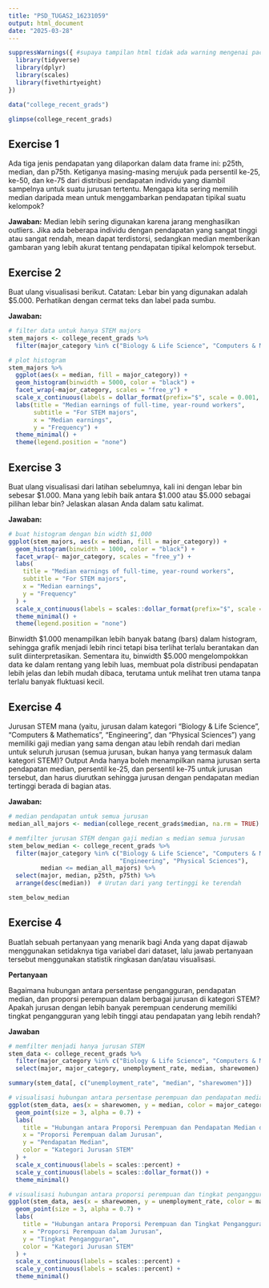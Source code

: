 ```yaml
---
title: "PSD_TUGAS2_16231059"
output: html_document
date: "2025-03-28"
---
```


```r
suppressWarnings({ #supaya tampilan html tidak ada warning mengenai packages)
  library(tidyverse)
  library(dplyr)
  library(scales)
  library(fivethirtyeight)
})

data("college_recent_grads")

glimpse(college_recent_grads)
```

## Exercise 1
Ada tiga jenis pendapatan yang dilaporkan dalam data frame ini: p25th, median, dan p75th. Ketiganya masing-masing merujuk pada persentil ke-25, ke-50, dan ke-75 dari distribusi pendapatan individu yang diambil sampelnya untuk suatu jurusan tertentu. Mengapa kita sering memilih median daripada mean untuk menggambarkan pendapatan tipikal suatu kelompok?

**Jawaban:** Median lebih sering digunakan karena jarang menghasilkan outliers. Jika ada beberapa individu dengan pendapatan yang sangat tinggi atau sangat rendah, mean dapat terdistorsi, sedangkan median memberikan gambaran yang lebih akurat tentang pendapatan tipikal kelompok tersebut.

## Exercise 2 
Buat ulang visualisasi berikut. Catatan: Lebar bin yang digunakan adalah $5.000. Perhatikan dengan cermat teks dan label pada sumbu.

**Jawaban:**
```r
# filter data untuk hanya STEM majors
stem_majors <- college_recent_grads %>%
  filter(major_category %in% c("Biology & Life Science", "Computers & Mathematics", "Engineering", "Physical Sciences"))

# plot histogram
stem_majors %>%
  ggplot(aes(x = median, fill = major_category)) +
  geom_histogram(binwidth = 5000, color = "black") +
  facet_wrap(~major_category, scales = "free_y") +
  scale_x_continuous(labels = dollar_format(prefix="$", scale = 0.001, suffix="K")) +
  labs(title = "Median earnings of full-time, year-round workers",
       subtitle = "For STEM majors",
       x = "Median earnings",
       y = "Frequency") +
  theme_minimal() +
  theme(legend.position = "none")
```

## Exercise 3
Buat ulang visualisasi dari latihan sebelumnya, kali ini dengan lebar bin sebesar $1.000. Mana yang lebih baik antara $1.000 atau $5.000 sebagai pilihan lebar bin? Jelaskan alasan Anda dalam satu kalimat.

**Jawaban:**
```r
# buat histogram dengan bin width $1,000
ggplot(stem_majors, aes(x = median, fill = major_category)) +
  geom_histogram(binwidth = 1000, color = "black") +
  facet_wrap(~ major_category, scales = "free_y") +
  labs(
    title = "Median earnings of full-time, year-round workers",
    subtitle = "For STEM majors",
    x = "Median earnings",
    y = "Frequency"
  ) +
  scale_x_continuous(labels = scales::dollar_format(prefix="$", scale = 0.001, suffix="K")) +
  theme_minimal() +
  theme(legend.position = "none")
```

Binwidth $1.000 menampilkan lebih banyak batang (bars) dalam histogram, sehingga grafik menjadi lebih rinci tetapi bisa terlihat terlalu berantakan dan sulit diinterpretasikan. Sementara itu, binwidth $5.000 mengelompokkan data ke dalam rentang yang lebih luas, membuat pola distribusi pendapatan lebih jelas dan lebih mudah dibaca, terutama untuk melihat tren utama tanpa terlalu banyak fluktuasi kecil.

## Exercise 4
Jurusan STEM mana (yaitu, jurusan dalam kategori "Biology & Life Science", "Computers & Mathematics", "Engineering", dan "Physical Sciences") yang memiliki gaji median yang sama dengan atau lebih rendah dari median untuk seluruh jurusan (semua jurusan, bukan hanya yang termasuk dalam kategori STEM)? Output Anda hanya boleh menampilkan nama jurusan serta pendapatan median, persentil ke-25, dan persentil ke-75 untuk jurusan tersebut, dan harus diurutkan sehingga jurusan dengan pendapatan median tertinggi berada di bagian atas.

**Jawaban:**
```r
# median pendapatan untuk semua jurusan
median_all_majors <- median(college_recent_grads$median, na.rm = TRUE)

# memfilter jurusan STEM dengan gaji median ≤ median semua jurusan
stem_below_median <- college_recent_grads %>%
  filter(major_category %in% c("Biology & Life Science", "Computers & Mathematics", 
                               "Engineering", "Physical Sciences"),
         median <= median_all_majors) %>%
  select(major, median, p25th, p75th) %>%
  arrange(desc(median))  # Urutan dari yang tertinggi ke terendah

stem_below_median
```

## Exercise 4
Buatlah sebuah pertanyaan yang menarik bagi Anda yang dapat dijawab menggunakan setidaknya tiga variabel dari dataset, lalu jawab pertanyaan tersebut menggunakan statistik ringkasan dan/atau visualisasi.

**Pertanyaan**

Bagaimana hubungan antara persentase pengangguran, pendapatan median, dan proporsi perempuan dalam berbagai jurusan di kategori STEM? Apakah jurusan dengan lebih banyak perempuan cenderung memiliki tingkat pengangguran yang lebih tinggi atau pendapatan yang lebih rendah?

**Jawaban**
```r
# memfilter menjadi hanya jurusan STEM
stem_data <- college_recent_grads %>%
  filter(major_category %in% c("Biology & Life Science", "Computers & Mathematics", "Engineering", "Physical Sciences")) %>%
  select(major, major_category, unemployment_rate, median, sharewomen)

summary(stem_data[, c("unemployment_rate", "median", "sharewomen")])

# visualisasi hubungan antara persentase perempuan dan pendapatan median
ggplot(stem_data, aes(x = sharewomen, y = median, color = major_category)) +
  geom_point(size = 3, alpha = 0.7) +
  labs(
    title = "Hubungan antara Proporsi Perempuan dan Pendapatan Median dalam STEM",
    x = "Proporsi Perempuan dalam Jurusan",
    y = "Pendapatan Median",
    color = "Kategori Jurusan STEM"
  ) +
  scale_x_continuous(labels = scales::percent) +
  scale_y_continuous(labels = scales::dollar_format()) +
  theme_minimal()

# visualisasi hubungan antara proporsi perempuan dan tingkat pengangguran
ggplot(stem_data, aes(x = sharewomen, y = unemployment_rate, color = major_category)) +
  geom_point(size = 3, alpha = 0.7) +
  labs(
    title = "Hubungan antara Proporsi Perempuan dan Tingkat Pengangguran dalam STEM",
    x = "Proporsi Perempuan dalam Jurusan",
    y = "Tingkat Pengangguran",
    color = "Kategori Jurusan STEM"
  ) +
  scale_x_continuous(labels = scales::percent) +
  scale_y_continuous(labels = scales::percent) +
  theme_minimal()
```